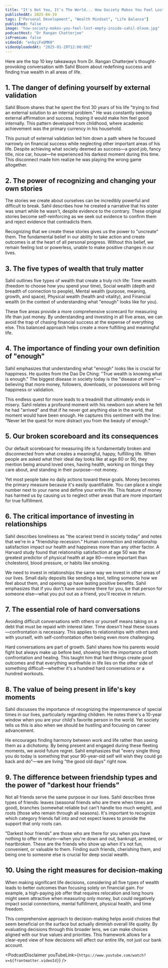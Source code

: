 ```yaml
---
title: "It's Not You, It's The World... How Society Makes You Feel Lost & Empty Inside | Sahil Bloom"
publishedAt: 2025-04-19
tags: ["Personal Development", "Wealth Mindset", "Life Balance"]
published: false
image: "how-society-makes-you-feel-lost-empty-inside-sahil-bloom.jpg"
podcastHost: "Dr Rangan Chatterjee"
isPremium: false
videoId: "enbyiFaQMK0"
videoUploadedAt: "2025-01-29T12:00:00Z"
---
```



<PodcastSummaryPageLayout frontmatter={frontmatter}>

Here are the top 10 key takeaways from Dr. Rangan Chatterjee's thought-provoking conversation with Sahil Bloom about redefining success and finding true wealth in all areas of life.

## 1. The danger of defining yourself by external validation

Sahil Bloom shares that he spent the first 30 years of his life "trying to find an external solution to an internal problem." He was constantly seeking external affirmation and success, hoping it would make him feel good internally. This pattern developed from childhood, where academic achievement was the primary currency in his household.

This pursuit of external validation led him down a path where he focused narrowly on financial success while neglecting other important areas of his life. Despite achieving what society deemed as success—a good job, fancy title, nice car, house—he experienced his darkest moment during this time. This disconnect made him realize he was playing the wrong game altogether.

## 2. The power of recognizing and changing your own stories

The stories we create about ourselves can be incredibly powerful and difficult to break. Sahil describes how he created a narrative that his sister was smart while he wasn't, despite evidence to the contrary. These original stories become self-reinforcing as we seek out evidence to confirm them and reject evidence that contradicts them.

Recognizing that we create these stories gives us the power to "uncreate" them. The fundamental belief in our ability to take action and create outcomes is at the heart of all personal progress. Without this belief, we remain feeling lost or powerless, unable to make positive changes in our lives.

## 3. The five types of wealth that truly matter

Sahil outlines five types of wealth that create a truly rich life: Time wealth (freedom to choose how you spend your time), Social wealth (depth and breadth of connection to people), Mental wealth (purpose, meaning, growth, and space), Physical wealth (health and vitality), and Financial wealth (in the context of understanding what "enough" looks like for you).

These five areas provide a more comprehensive scorecard for measuring life than just money. By understanding and investing in all five areas, we can avoid the trap of chasing financial success at the expense of everything else. This balanced approach helps create a more fulfilling and meaningful life.

## 4. The importance of finding your own definition of "enough"

Sahil emphasizes that understanding what "enough" looks like is crucial for happiness. He quotes from the Dao De Ching: "True wealth is knowing what is enough." The biggest disease in society today is the "disease of more"—believing that more money, followers, downloads, or possessions will bring happiness or validation.

This endless quest for more leads to a treadmill that ultimately ends in misery. Sahil relates a profound moment with his newborn son where he felt he had "arrived" and that if he never got anything else in the world, that moment would have been enough. He captures this sentiment with the line: "Never let the quest for more distract you from the beauty of enough."

## 5. Our broken scoreboard and its consequences

Our default scoreboard for measuring life is fundamentally broken and disconnected from what creates a meaningful, happy, fulfilling life. When people are asked what their ideal day looks like at age 80 or 90, they mention being around loved ones, having health, working on things they care about, and standing in their purpose—not money.

Yet most people take no daily actions toward these goals. Money becomes the primary measure because it's easily quantifiable. You can place a single number next to your name and define your entire life. This feature of money has harmed us by causing us to neglect other areas that are more important for true fulfillment.

## 6. The critical importance of investing in relationships

Sahil describes loneliness as "the scariest trend in society today" and notes that we're in a "friendship recession." Human connection and relationship satisfaction impact our health and happiness more than any other factor. A Harvard study found that relationship satisfaction at age 50 was the greatest predictor of physical health at age 80—more important than cholesterol, blood pressure, or habits like smoking.

We need to invest in relationships the same way we invest in other areas of our lives. Small daily deposits like sending a text, telling someone how we feel about them, and opening up have lasting positive benefits. Sahil emphasizes that if you don't have someone there for you, be that person for someone else—what you put out as a friend, you'll receive in return.

## 7. The essential role of hard conversations

Avoiding difficult conversations with others or yourself means taking on a debt that must be repaid with interest later. Time doesn't heal these issues—confrontation is necessary. This applies to relationships with others and with yourself, with self-confrontation often being even more challenging.

Hard conversations are part of growth. Sahil shares how his parents would fight but always make up before bed, showing him the importance of both confrontation and healing. This taught him that hard things create good outcomes and that everything worthwhile in life lies on the other side of something difficult—whether it's a hundred hard conversations or a hundred workouts.

## 8. The value of being present in life's key moments

Sahil discusses the importance of recognizing the impermanence of special times in our lives, particularly regarding children. He notes there's a 10-year window when you are your child's favorite person in the world. Yet society tells us this is also when we should be hustling and focusing on career advancement.

He encourages finding harmony between work and life rather than seeing them as a dichotomy. By being present and engaged during these fleeting moments, we avoid future regret. Sahil emphasizes that "every single thing you do today is something that your 90-year-old self will wish they could go back and do"—we are living "the good old days" right now.

## 9. The difference between friendship types and the power of "darkest hour friends"

Not all friends serve the same purpose in our lives. Sahil describes three types of friends: leaves (seasonal friends who are there when times are good), branches (somewhat reliable but can't handle too much weight), and roots (those who remain through all seasons). It's important to recognize which category friends fall into and not expect leaves to provide the support that only roots can.

"Darkest hour friends" are those who are there for you when you have nothing to offer in return—when you're down and out, bankrupt, arrested, or heartbroken. These are the friends who show up when it's not fun, convenient, or valuable to them. Finding such friends, cherishing them, and being one to someone else is crucial for deep social wealth.

## 10. Using the right measures for decision-making

When making significant life decisions, considering all five types of wealth leads to better outcomes than focusing solely on financial gain. For example, a high-paying job offer that requires relocation and long hours might seem attractive when measuring only money, but could negatively impact social connections, mental fulfillment, physical health, and time freedom.

This comprehensive approach to decision-making helps avoid choices that seem beneficial on the surface but actually diminish overall life quality. By evaluating decisions through this broader lens, we can make choices aligned with our true values and priorities. This framework allows for a clear-eyed view of how decisions will affect our entire life, not just our bank account.

<PodcastDisclaimer
  youTubeLink={`https://www.youtube.com/watch?v=${frontmatter.videoId}`}
/>

</PodcastSummaryPageLayout>
